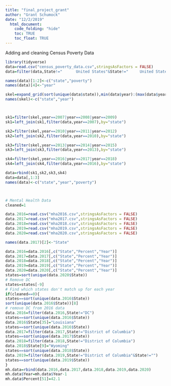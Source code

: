 ```yaml
---
title: "final_project_grant"
author: "Grant Schumock"
date: "12/2/2019"
  html_document:
    code_folding: "hide"
    toc: TRUE
    toc_float: TRUE
---
```


Adding and cleaning Census Poverty Data

```r
library(tidyverse)
data=read.csv("census_poverty_data.csv",stringsAsFactors = FALSE)
data=filter(data,State!="      United States"&State!="     United States"& State!="District of Columbia"&State!="United States")

names(data)[1:2]<-c("state","poverty")
names(data)[4]<-"year"

skel=expand_grid(sort(unique(data$state)),min(data$year):(max(data$year)+2))
names(skel)<-c("state","year")



sk1=filter(skel,year==2007|year==2008|year==2009)
sk1=left_join(sk1,filter(data,year==2007),by="state")

sk2=filter(skel,year==2010|year==2011|year==2012)
sk2=left_join(sk2,filter(data,year==2010),by="state")

sk3=filter(skel,year==2013|year==2014|year==2015)
sk3=left_join(sk3,filter(data,year==2013),by="state")

sk4=filter(skel,year==2016|year==2017|year==2018)
sk4=left_join(sk4,filter(data,year==2016),by="state")

data=rbind(sk1,sk2,sk3,sk4)
data=data[,1:3]
names(data)<-c("state","year","poverty")



# Mental Health Data
cleaned=1

data.2016=read.csv("mha2016.csv",stringsAsFactors = FALSE)
data.2017=read.csv("mha2017.csv",stringsAsFactors = FALSE)
data.2018=read.csv("mha2018.csv",stringsAsFactors = FALSE)
data.2019=read.csv("mha2019.csv",stringsAsFactors = FALSE)
data.2020=read.csv("mha2020.csv",stringsAsFactors = FALSE)

names(data.2017)[2]<-"State"

data.2016=data.2016[,c("State","Percent","Year")]
data.2017=data.2017[,c("State","Percent","Year")]
data.2018=data.2018[,c("State","Percent","Year")]
data.2019=data.2019[,c("State","Percent","Year")]
data.2020=data.2020[,c("State","Percent","Year")]
states=sort(unique(data.2020$State))
# Remove DC
states=states[-9]
# Find which states don't match up for each year
if(cleaned==0){
states==sort(unique(data.2016$State))
sort(unique(data.2016$State))[8]
# remove DC from 2016 data
data.2016=filter(data.2016,State!="DC")      
states==sort(unique(data.2016$State))
data.2016$State[35]="Louisiana"
states==sort(unique(data.2016$State))
data.2017=filter(data.2017,State!="District of Columbia")
states==sort(unique(data.2017$State))
data.2018=filter(data.2018,State!="District of Columbia")
data.2018$State[9]="Wyoming"
states==sort(unique(data.2018$State))
data.2019=filter(data.2019,State!="District of Columbia"&State!="")
states==sort(unique(data.2019$State))
}
mh.data=rbind(data.2016,data.2017,data.2018,data.2019,data.2020)
mh.data$Year=mh.data$Year-1      
mh.data$Percent[51]=42.1
```
